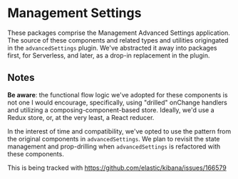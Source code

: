 # Management Settings

These packages comprise the Management Advanced Settings application.  The source of these components and related types and utilities origingated in the `advancedSettings` plugin.  We've abstracted it away into packages first, for Serverless, and later, as a drop-in replacement in the plugin.

## Notes

**Be aware**: the functional flow logic we've adopted for these components is not one I would encourage, specifically, using "drilled" onChange handlers and utilizing a composing-component-based store. Ideally, we'd use a Redux store, or, at the very least, a React reducer.

In the interest of time and compatibility, we've opted to use the pattern from the original components in `advancedSettings`. We plan to revisit the state management and prop-drilling when `advancedSettings` is refactored with these components.

This is being tracked with https://github.com/elastic/kibana/issues/166579